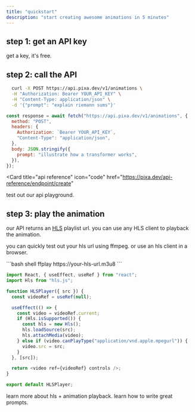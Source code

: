 ```yaml
---
title: "quickstart"
description: "start creating awesome animations in 5 minutes"
---
```


## step 1: get an API key

<Card title="developer dashboard" icon="key" href="https://pixa.dev/dashboard">
  get a key, it's free.
</Card>

## step 2: call the API

<CodeGroup>

```bash curl
  curl -X POST https://api.pixa.dev/v1/animations \
  -H "Authorization: Bearer YOUR_API_KEY" \
  -H "Content-Type: application/json" \
  -d '{"prompt": "explain riemann sums"}'
```

```javascript fetch
const response = await fetch("https://api.pixa.dev/v1/animations", {
  method: "POST",
  headers: {
    Authorization: `Bearer YOUR_API_KEY`,
    "Content-Type": "application/json",
  },
  body: JSON.stringify({
    prompt: "illustrate how a transformer works",
  }),
});
```

</CodeGroup>

<Card
  title="api reference"
  icon="code"
  href="https://pixa.dev/api-reference/endpoint/create"
>
  test out our api playground.
</Card>

## step 3: play the animation

our API returns an [HLS](https://developer.apple.com/documentation/http_live_streaming/) playlist url. you can use any HLS client to playback the animation.

you can quickly test out your hls url using ffmpeg. or use an hls client in a browser.

<CodeGroup>
```bash shell
ffplay https://your-hls-url.m3u8
```

```javascript React
import React, { useEffect, useRef } from "react";
import Hls from "hls.js";

function HLSPlayer({ src }) {
  const videoRef = useRef(null);

  useEffect(() => {
    const video = videoRef.current;
    if (Hls.isSupported()) {
      const hls = new Hls();
      hls.loadSource(src);
      hls.attachMedia(video);
    } else if (video.canPlayType("application/vnd.apple.mpegurl")) {
      video.src = src;
    }
  }, [src]);

  return <video ref={videoRef} controls />;
}

export default HLSPlayer;
```

</CodeGroup>

<CardGroup>

<Card title="playback" icon="play" href="/essentials/playback">
  learn more about hls + animation playback.
</Card>
<Card title="prompting" icon="lightbulb" href="/essentials/prompting">
  learn how to write great prompts.
</Card>

</CardGroup>
